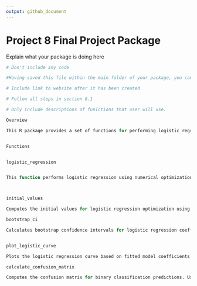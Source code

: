 ```yaml
---
output: github_document
---
```


# Project 8 Final Project Package
  
Explain what your package is doing here


```r

# Don't include any code

#Having saved this file within the main folder of your package, you can compile this document using the pkgdown package (this can be installed by executing the following command in your console: devtools::install_github("hadley/pkgdown")). When the latter package is installed and loaded, all you need to do is execute the command pkgdown::build_site() to obtain the following web-page:

# Include link to website after it has been created

# Follow all steps in section 8.1

# Only include descriptions of funIctions that user will use.

Overview

This R package provides a set of functions for performing logistic regression, evaluating model performance, and visualizing results. The package is designed to be user-friendly, allowing users to perform logistic regression without relying on existing functions in R. Additionally, it includes tools for computing bootstrap confidence intervals, plotting the logistic regression curve, calculating confusion matrices, and more.


Functions


logistic_regression


This function performs logistic regression using numerical optimization. Users can input a matrix of predictor variables (X) and a vector of binary response variables (y). Additional parameters include max_iter for the maximum number of iterations and tol for the convergence tolerance.



initial_values

Computes the initial values for logistic regression optimization using least squares. Users provide a matrix of predictor variables (X) and a vector of response variables (y).

bootstrap_ci

Calculates bootstrap confidence intervals for logistic regression coefficients. Users input a matrix of predictor variables (X), a vector of response variables (y), and optional parameters alpha for the significance level and n_bootstraps for the number of bootstrap samples.


plot_logistic_curve

Plots the logistic regression curve based on fitted model coefficients. Users provide a matrix of predictor variables (X), a vector of response variables (y), and the estimated coefficients from logistic regression (beta).

calculate_confusion_matrix

Computes the confusion matrix for binary classification predictions. Users input true binary responses (y) and predicted values (predictions).






```